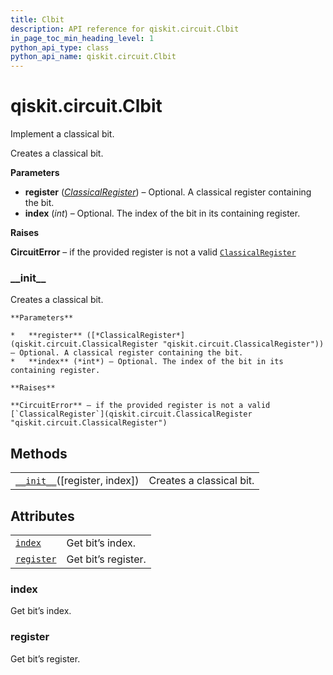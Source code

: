```yaml
---
title: Clbit
description: API reference for qiskit.circuit.Clbit
in_page_toc_min_heading_level: 1
python_api_type: class
python_api_name: qiskit.circuit.Clbit
---
```


# qiskit.circuit.Clbit

<Class id="qiskit.circuit.Clbit" isDedicatedPage={true} github="https://github.com/qiskit/qiskit/tree/stable/0.18/qiskit/circuit/classicalregister.py" signature="Clbit(register=None, index=None)">
  Implement a classical bit.

  Creates a classical bit.

  **Parameters**

  *   **register** ([*ClassicalRegister*](qiskit.circuit.ClassicalRegister "qiskit.circuit.ClassicalRegister")) – Optional. A classical register containing the bit.
  *   **index** (*int*) – Optional. The index of the bit in its containing register.

  **Raises**

  **CircuitError** – if the provided register is not a valid [`ClassicalRegister`](qiskit.circuit.ClassicalRegister "qiskit.circuit.ClassicalRegister")

  ### \_\_init\_\_

  <Function id="qiskit.circuit.Clbit.__init__" signature="__init__(register=None, index=None)">
    Creates a classical bit.

    **Parameters**

    *   **register** ([*ClassicalRegister*](qiskit.circuit.ClassicalRegister "qiskit.circuit.ClassicalRegister")) – Optional. A classical register containing the bit.
    *   **index** (*int*) – Optional. The index of the bit in its containing register.

    **Raises**

    **CircuitError** – if the provided register is not a valid [`ClassicalRegister`](qiskit.circuit.ClassicalRegister "qiskit.circuit.ClassicalRegister")
  </Function>

  ## Methods

  |                                                                                                  |                          |
  | ------------------------------------------------------------------------------------------------ | ------------------------ |
  | [`__init__`](#qiskit.circuit.Clbit.__init__ "qiskit.circuit.Clbit.__init__")(\[register, index]) | Creates a classical bit. |

  ## Attributes

  |                                                                              |                     |
  | ---------------------------------------------------------------------------- | ------------------- |
  | [`index`](#qiskit.circuit.Clbit.index "qiskit.circuit.Clbit.index")          | Get bit’s index.    |
  | [`register`](#qiskit.circuit.Clbit.register "qiskit.circuit.Clbit.register") | Get bit’s register. |

  ### index

  <Function id="qiskit.circuit.Clbit.index" signature="property index">
    Get bit’s index.
  </Function>

  ### register

  <Function id="qiskit.circuit.Clbit.register" signature="property register">
    Get bit’s register.
  </Function>
</Class>

